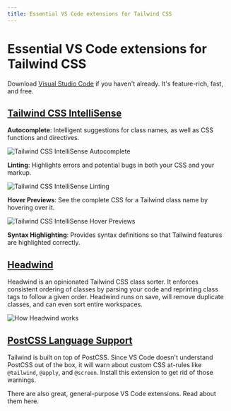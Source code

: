 ```yaml
---
title: Essential VS Code extensions for Tailwind CSS
---
```



<Head
  title='Essential VS Code extensions for Tailwind CSS'
  description='Essential VS Code extensions for Tailwind CSS'
  keywords='visual studio code, vs code, tailwind css, tailwind'
  previewImage='tailwind-css-logo.png'
/>

# Essential VS Code extensions for Tailwind CSS

Download [Visual Studio Code](https://code.visualstudio.com/download) if you haven't already. It's feature-rich, fast, and free.

## [Tailwind CSS IntelliSense](https://marketplace.visualstudio.com/items?itemName=bradlc.vscode-tailwindcss)

**Autocomplete**: Intelligent suggestions for class names, as well as CSS functions and directives.

<Image
  src={TailwindCSSIntellisenseAutocomplete}
  alt='Tailwind CSS IntelliSense Autocomplete'
  priority
/>

**Linting**: Highlights errors and potential bugs in both your CSS and your markup.

<Image
  src={TailwindCSSIntellisenseLinting}
  alt='Tailwind CSS IntelliSense Linting'
/>

**Hover Previews**: See the complete CSS for a Tailwind class name by hovering over
it.

<Image
  src={TailwindCSSIntellisenseHoverPreviews}
  alt='Tailwind CSS IntelliSense Hover Previews'
/>

**Syntax Highlighting**: Provides syntax definitions so that Tailwind features are highlighted correctly.

## [Headwind](https://marketplace.visualstudio.com/items?itemName=heybourn.headwind)

Headwind is an opinionated Tailwind CSS class sorter. It enforces consistent ordering of classes by parsing your code and reprinting class tags to follow a given order. Headwind runs on save, will remove duplicate classes, and can even sort entire workspaces.

<Image src={HowHeadwindWorks} alt='How Headwind works' />

## [PostCSS Language Support](https://marketplace.visualstudio.com/items?itemName=csstools.postcss)

Tailwind is built on top of PostCSS. Since VS Code doesn't understand PostCSS out of the box, it will warn about custom CSS at-rules like `@tailwind`, `@apply`, and `@screen`. Install this extension to get rid of those warnings.

There are also great, general-purpose VS Code extensions. Read about them <Link href='/blog/favorite-visual-studio-code-extensions'><a>here</a></Link>.
